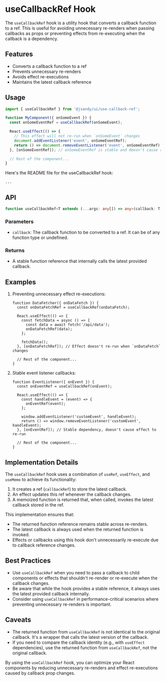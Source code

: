 # useCallbackRef Hook

The `useCallbackRef` hook is a utility hook that converts a callback function to a ref. This is useful for avoiding unnecessary re-renders when passing callbacks as props or preventing effects from re-executing when the callback is a dependency.

## Features

- Converts a callback function to a ref
- Prevents unnecessary re-renders
- Avoids effect re-executions
- Maintains the latest callback reference

## Usage

```jsx
import { useCallbackRef } from '@jsandy/ui/use-callback-ref';

function MyComponent({ onSomeEvent }) {
  const onSomeEventRef = useCallbackRef(onSomeEvent);

  React.useEffect(() => {
    // This effect will not re-run when `onSomeEvent` changes
    document.addEventListener('event', onSomeEventRef);
    return () => document.removeEventListener('event', onSomeEventRef);
  }, [onSomeEventRef]); // onSomeEventRef is stable and doesn't cause re-renders

  // Rest of the component...
}
```

Here's the README file for the useCallbackRef hook:

```markdown project="useCallbackRef Hook" file="README.md"
...
```

## API

```typescript
function useCallbackRef<T extends (...args: any[]) => any>(callback: T | undefined): T;
```

### Parameters

- `callback`: The callback function to be converted to a ref. It can be of any function type or undefined.

### Returns

- A stable function reference that internally calls the latest provided callback.

## Examples

1. Preventing unnecessary effect re-executions:

   ```tsx
   function DataFetcher({ onDataFetch }) {
     const onDataFetchRef = useCallbackRef(onDataFetch);

     React.useEffect(() => {
       const fetchData = async () => {
         const data = await fetch('/api/data');
         onDataFetchRef(data);
       };

       fetchData();
     }, [onDataFetchRef]); // Effect doesn't re-run when `onDataFetch` changes

     // Rest of the component...
   }
   ```

2. Stable event listener callbacks:

   ```tsx
   function EventListener({ onEvent }) {
     const onEventRef = useCallbackRef(onEvent);

     React.useEffect(() => {
       const handleEvent = (event) => {
         onEventRef(event);
       };

       window.addEventListener('customEvent', handleEvent);
       return () => window.removeEventListener('customEvent', handleEvent);
     }, [onEventRef]); // Stable dependency, doesn't cause effect to re-run

     // Rest of the component...
   }
   ```

## Implementation Details

The `useCallbackRef` hook uses a combination of `useRef`, `useEffect`, and `useMemo` to achieve its functionality:

1. It creates a ref (`callbackRef`) to store the latest callback.
2. An effect updates this ref whenever the callback changes.
3. A memoized function is returned that, when called, invokes the latest callback stored in the ref.

This implementation ensures that:

- The returned function reference remains stable across re-renders.
- The latest callback is always used when the returned function is invoked.
- Effects or callbacks using this hook don't unnecessarily re-execute due to callback reference changes.

## Best Practices

- Use `useCallbackRef` when you need to pass a callback to child components or effects that shouldn't re-render or re-execute when the callback changes.
- Be aware that while the hook provides a stable reference, it always uses the latest provided callback internally.
- Consider using `useCallbackRef` in performance-critical scenarios where preventing unnecessary re-renders is important.

## Caveats

- The returned function from `useCallbackRef` is not identical to the original callback. It's a wrapper that calls the latest version of the callback.
- If you need to compare the callback identity (e.g., with `useEffect` dependencies), use the returned function from `useCallbackRef`, not the original callback.

By using the `useCallbackRef` hook, you can optimize your React components by reducing unnecessary re-renders and effect re-executions caused by callback prop changes.
